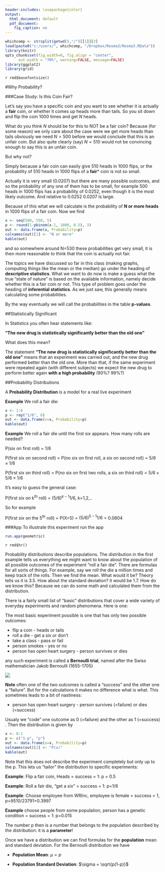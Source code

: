 ```yaml
---
header-includes: \usepackage{color}
output:
  html_document: default
  pdf_document:
    fig_caption: no
---
```

<style>
table, th, td { text-align:right; }
th, td {padding: 10px;}
</style>

```r
whichcomp <- strsplit(getwd(),"/")[[1]][3]
load(paste0("c:/users/", whichcomp, "/Dropbox/Resma3/Resma3.RData"))
library(knitr)
opts_chunk$set(fig.width=6, fig.align = "center", 
      out.width = "70%", warning=FALSE, message=FALSE)
library(ggplot2)
library(grid)
```
`r rmd$basefontsize()`

#Why Probability?

###Case Study: Is this Coin Fair?

Let's say you have a specific coin and you want to see whether it is actually a **fair**  coin, or whether it comes up heads more than tails. So you sit down and flip the coin 1000 times and get $N$ heads. 

What do you think $N$ should be for this to NOT be a fair coin?
Because (for some reason) we only care about the case were we get more heads than tails obviously we need $N>500$ before we would conclude that this is an unfair coin. But also quite clearly (say) $N=510$ would not be convincing enough to say this is an unfair coin. 

But why not? 

Simply because a fair coin can easily give $510$ heads in $1000$ flips, or the probability of $510$ heads in $1000$ flips of a **fair*** coin is not so small.

Actually it is very small ($0.0207$) but there are many possible outcomes, and so the probability of any one of them has to be small, for example 500 heads in 1000 flips has a probability of 0.0252, even though it is the most likely outcome. And relative to 0.0252 0.0207 is large. 

Because of this what we will calculate is the probability of **N or more heads** in 1000 flips of a fair coin. Now we find

```r
x <- seq(500, 550, 5)
p <- round(1-pbinom(x-1, 1000, 0.5), 3)
out <- data.frame(x, Probability=p)
colnames(out)[1] <- "N or more"
kable(out)
```

and so somewhere around N=530 these probabilities get very small, it is then more reasonable to think that the coin is actually not fair. 

The topics we have discussed so far in this class (making graphs, computing things like the mean or the median) go under the heading of **descriptive statistics**.  What we want to do now is make a guess what the true "state of nature" is based on the available information, namely decide whether this is a fair coin or not. This type of problem goes under the heading of **inferential statistics**. As we just saw, this generally means calculating some probabilities.

By the way eventually we will call the probabilities in the table **p-values**.  

##Statistically Significant

In Statistics you often hear statements like: 

**"The new drug is statistically significantly better than the old one"**

What does this mean? 

The statement **"The new drug is statistically significantly better than the old one"** means that an experiment was carried out, and the new drug  performed better than the old one. More than that, if the same experiment were repeated again (with different subjects) we expect the new drug to perform better again **with a high probability** (90%? 99%?)

##Probability  Distributions

A **Probability Distribution ** is a model for a real live experiment

**Example** We roll a fair die:

```r
x <- 1:6
p <- rep("1/6", 6)
out <- data.frame(x=x, Probability=p)
kable(out)
```

**Example** We roll a fair die until the first six appears. How many rolls are needed? 

P(six on first roll) = 1/6

P(first six on second roll) = P(no six on first roll, a six on second roll) = $5/6\times 1/6$

P(first six on third roll) = P(no six on first two rolls, a six on third roll) =  $5/6 \times 5/6 \times 1/6$

It's easy to guess the general case:

P(first six on k^th^ roll) = $(5/6)^{k-1} 1/6$, k=1,2,..

So for example

P(first six on the 5^th^ roll) = P(X=5) = $(5/6)^{5-1} 1/6$ = 0.0804

###App
To illustrate this experiment run the app

```r
run.app(geometric)
```


`r rmd$hr()`

Probability distributions describe populations. The distribution in the first example tells us everything we might want to know about the population of all possible outcomes of the experiment "roll a fair die". There are formulas for all sorts of things. For example, say we roll the die a million times and keep track of the rolls. Then we find the mean. What would it be? Theory tells us it is 3.5. How about the standard deviation? it would be 1.7. How do we know this? Because we can do some math and calculated them from the distribution.

There is a fairly small list of "basic" distributions that cover a wide variety of everyday experiments and random phenomena. Here is one: 

The most basic experiment possible is one that has only two possible outcomes:

- flip a coin - heads or tails
- roll a  die -  get a six or don't
- take a class - pass or fail
- person smokes - yes or no
- person has open heart surgery - person survives or dies

any such experiment is called a **Bernoulli trial**, named after the Swiss mathematician Jakob Bernoulli (1655-1705)

![](graphs/bernoulli.gif)

**Note** often one of the two outcomes is called a "success" and the other one a "failure". But for the calculations it makes no difference what is what. This sometimes leads to a bit of nastiness: 
 
- person has open heart surgery - person survives (=failure) or dies (=success) 

Usualy we "code" one outcome as 0 (=failure) and the other as 1 (=success) . Then the distribution is given by

```r
x <- 0:1
p <- c("1-p", "p")
out <- data.frame(x=x, Probability=p)
colnames(out)[2] <- "P(x)"
kable(out)
```

Note that this does not describe the experiment completely but only up to the p. This lets us "tailor" the distribution to specific experiments: 

**Example**: Flip a fair coin, Heads = success = 1: p = 0.5

**Example**: Roll a fair die,  "get a six" =  success = 1: p=1/6

**Example**: Choose employee from WRInc, employee is female = success = 1, p=9510/23791=0.3997 

**Example** choose people from some population, person has a genetic condition = success = 1: p=0.015

The number p then is a number that belongs to the population described by the distribution: it is a **parameter**! 

Once we have a distribution we can find formulas for the **population** mean and standard deviation. For the Bernoulli distribution we have 

-  **Population Mean**: $\mu =p$
  
-  **Population Standard Deviation**: $\sigma = \sqrt{p(1-p)}$
  
 
